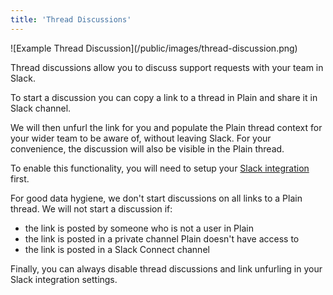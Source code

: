 ```yaml
---
title: 'Thread Discussions'
---
```


<Frame>![Example Thread Discussion](/public/images/thread-discussion.png)</Frame>

Thread discussions allow you to discuss support requests with your team in Slack.

To start a discussion you can copy a link to a thread in Plain and share it in Slack channel.

We will then unfurl the link for you and populate the Plain thread context for your wider team to be aware of, without leaving Slack.
For your convenience, the discussion will also be visible in the Plain thread.

To enable this functionality, you will need to setup your [Slack integration](/slack) first.

For good data hygiene, we don't start discussions on all links to a Plain thread.
We will not start a discussion if:

- the link is posted by someone who is not a user in Plain
- the link is posted in a private channel Plain doesn't have access to
- the link is posted in a Slack Connect channel

Finally, you can always disable thread discussions and link unfurling in your Slack integration settings.
